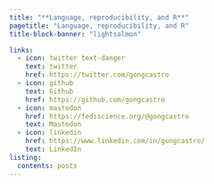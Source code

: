 ---
title: "**Language, reproducibility, and R**"
pagetitle: "Language, reproducibility, and R"
title-block-banner: "lightsalmon"

links:
  - icon: twitter text-danger
    text: twitter
    href: https://twitter.com/gongcastro
  - icon: github
    text: Github
    href: https://github.com/gongcastro
  - icon: mastodon 
    href: https://fediscience.org/@gongcastro
    text: Mastodon
  - icon: linkedin 
    href: https://www.linkedin.com/in/gongcastro/
    text: LinkedIn
listing:
  contents: posts
---

